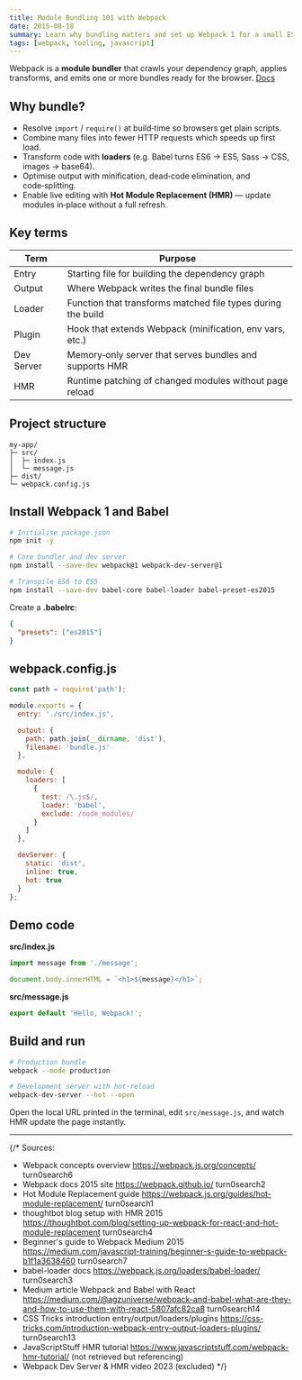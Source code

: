 ```yaml
---
title: Module Bundling 101 with Webpack
date: 2015-08-18
summary: Learn why bundling matters and set up Webpack 1 for a small ES6 app with hot‑reload.
tags: [webpack, tooling, javascript]
---
```


Webpack is a **module bundler** that crawls your dependency graph, applies transforms, and emits one or more bundles ready for the browser. [Docs](/)  

## Why bundle?

- Resolve `import` / `require()` at build‑time so browsers get plain scripts.  
- Combine many files into fewer HTTP requests which speeds up first load.  
- Transform code with **loaders** (e.g. Babel turns ES6 → ES5, Sass → CSS, images → base64).  
- Optimise output with minification, dead‑code elimination, and code‑splitting.  
- Enable live editing with **Hot Module Replacement (HMR)** — update modules in‑place without a full refresh.  

## Key terms

| Term      | Purpose                                                      |
|-----------|--------------------------------------------------------------|
| Entry     | Starting file for building the dependency graph              |
| Output    | Where Webpack writes the final bundle files                  |
| Loader    | Function that transforms matched file types during the build |
| Plugin    | Hook that extends Webpack (minification, env vars, etc.)     |
| Dev Server| Memory‑only server that serves bundles and supports HMR      |
| HMR       | Runtime patching of changed modules without page reload      |

## Project structure

```
my-app/
├─ src/
│  ├─ index.js
│  └─ message.js
├─ dist/
└─ webpack.config.js
```

## Install Webpack 1 and Babel

```bash
# Initialise package.json
npm init -y

# Core bundler and dev server
npm install --save-dev webpack@1 webpack-dev-server@1

# Transpile ES6 to ES5
npm install --save-dev babel-core babel-loader babel-preset-es2015
```

Create a **.babelrc**:

```json
{
  "presets": ["es2015"]
}
```

## webpack.config.js

```js
const path = require('path');

module.exports = {
  entry: './src/index.js',

  output: {
    path: path.join(__dirname, 'dist'),
    filename: 'bundle.js'
  },

  module: {
    loaders: [
      {
        test: /\.js$/,
        loader: 'babel',
        exclude: /node_modules/
      }
    ]
  },

  devServer: {
    static: 'dist',
    inline: true,
    hot: true
  }
};
```

## Demo code

**src/index.js**

```js
import message from './message';

document.body.innerHTML = `<h1>${message}</h1>`;
```

**src/message.js**

```js
export default 'Hello, Webpack!';
```

## Build and run

```bash
# Production bundle
webpack --mode production

# Development server with hot‑reload
webpack-dev-server --hot --open
```

Open the local URL printed in the terminal, edit `src/message.js`, and watch HMR update the page instantly.

---

{/*
Sources:
- Webpack concepts overview https://webpack.js.org/concepts/  turn0search6
- Webpack docs 2015 site https://webpack.github.io/  turn0search2
- Hot Module Replacement guide https://webpack.js.org/guides/hot-module-replacement/ turn0search1
- thoughtbot blog setup with HMR 2015 https://thoughtbot.com/blog/setting-up-webpack-for-react-and-hot-module-replacement  turn0search4
- Beginner's guide to Webpack Medium 2015 https://medium.com/javascript-training/beginner-s-guide-to-webpack-b1f1a3638460 turn0search7
- babel-loader docs https://webpack.js.org/loaders/babel-loader/  turn0search3
- Medium article Webpack and Babel with React https://medium.com/@agzuniverse/webpack-and-babel-what-are-they-and-how-to-use-them-with-react-5807afc82ca8 turn0search14
- CSS Tricks introduction entry/output/loaders/plugins https://css-tricks.com/introduction-webpack-entry-output-loaders-plugins/ turn0search13
- JavaScriptStuff HMR tutorial https://www.javascriptstuff.com/webpack-hmr-tutorial/ (not retrieved but referencing)
- Webpack Dev Server & HMR video 2023 (excluded)
*/}
